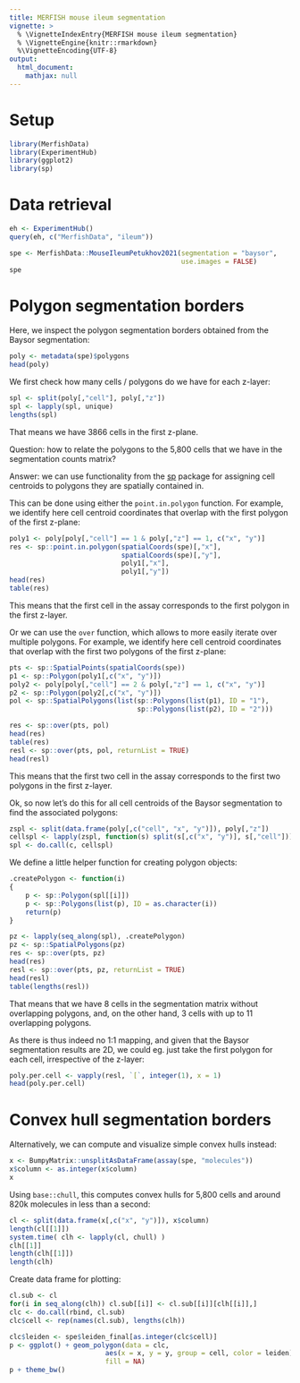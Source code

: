 ```yaml
---
title: MERFISH mouse ileum segmentation
vignette: >
  % \VignetteIndexEntry{MERFISH mouse ileum segmentation}
  % \VignetteEngine{knitr::rmarkdown}
  %\VignetteEncoding{UTF-8}
output:
  html_document:
    mathjax: null   
---
```


# Setup

```r
library(MerfishData)
library(ExperimentHub)
library(ggplot2)
library(sp)
```

# Data retrieval

```r
eh <- ExperimentHub()
query(eh, c("MerfishData", "ileum"))
```

```r
spe <- MerfishData::MouseIleumPetukhov2021(segmentation = "baysor",
                                           use.images = FALSE)
spe
```

# Polygon segmentation borders

Here, we inspect the polygon segmentation borders obtained from the Baysor
segmentation:  

```r
poly <- metadata(spe)$polygons
head(poly)
```

We first check how many cells / polygons do we have for each z-layer:

```r
spl <- split(poly[,"cell"], poly[,"z"])
spl <- lapply(spl, unique)
lengths(spl)
```

That means we have 3866 cells in the first z-plane.

Question: how to relate the polygons to the 5,800 cells that we have in the
segmentation counts matrix? 

Answer: we can use functionality from the 
[sp](https://cran.r-project.org/web/packages/sp/index.html)
package for assigning cell centroids to polygons they are spatially contained in. 

This can be done using either the `point.in.polygon` function.
For example, we identify here cell centroid coordinates that overlap with
the first polygon of the first z-plane:

```r
poly1 <- poly[poly[,"cell"] == 1 & poly[,"z"] == 1, c("x", "y")]
res <- sp::point.in.polygon(spatialCoords(spe)[,"x"],
                            spatialCoords(spe)[,"y"],
                            poly1[,"x"],
                            poly1[,"y"])
head(res)
table(res)
```

This means that the first cell in the assay corresponds to the first polygon in
the first z-layer.

Or we can use the `over` function, which allows to more easily iterate over multiple
polygons.
For example, we identify here cell centroid coordinates that overlap with
the first two polygons of the first z-plane:

```r
pts <- sp::SpatialPoints(spatialCoords(spe))
p1 <- sp::Polygon(poly1[,c("x", "y")])
poly2 <- poly[poly[,"cell"] == 2 & poly[,"z"] == 1, c("x", "y")]
p2 <- sp::Polygon(poly2[,c("x", "y")])
pol <- sp::SpatialPolygons(list(sp::Polygons(list(p1), ID = "1"),
                                sp::Polygons(list(p2), ID = "2")))
```

```r
res <- sp::over(pts, pol)
head(res)
table(res)
resl <- sp::over(pts, pol, returnList = TRUE)
head(resl)
```

This means that the first two cell in the assay corresponds to the first two polygons
in the first z-layer.

Ok, so now let's do this for all cell centroids of the Baysor segmentation to
find the associated polygons:

```r
zspl <- split(data.frame(poly[,c("cell", "x", "y")]), poly[,"z"])
cellspl <- lapply(zspl, function(s) split(s[,c("x", "y")], s[,"cell"]))
spl <- do.call(c, cellspl)
```

We define a little helper function for creating polygon objects:

```r
.createPolygon <- function(i)
{
    p <- sp::Polygon(spl[[i]])
    p <- sp::Polygons(list(p), ID = as.character(i))
    return(p)
}
```

```r
pz <- lapply(seq_along(spl), .createPolygon)
pz <- sp::SpatialPolygons(pz)
res <- sp::over(pts, pz)
head(res)
resl <- sp::over(pts, pz, returnList = TRUE)
head(resl)
table(lengths(resl))
```

That means that we have 8 cells in the segmentation matrix without overlapping
polygons, and, on the other hand, 3 cells with up to 11 overlapping polygons.

As there is thus indeed no 1:1 mapping, and given that the Baysor segmentation
results are 2D, we could eg. just take the first polygon for each cell,
irrespective of the z-layer:

```r
poly.per.cell <- vapply(resl, `[`, integer(1), x = 1)
head(poly.per.cell)
```

# Convex hull segmentation borders 

Alternatively, we can compute and visualize simple convex hulls instead:

```r
x <- BumpyMatrix::unsplitAsDataFrame(assay(spe, "molecules"))
x$column <- as.integer(x$column)
x
```

Using `base::chull`, this computes convex hulls for
5,800 cells and around 820k molecules in less than a second:

```r
cl <- split(data.frame(x[,c("x", "y")]), x$column)
length(cl[[1]])
system.time( clh <- lapply(cl, chull) )
clh[[1]]
length(clh[[1]])
length(clh)
```

Create data frame for plotting:

```r
cl.sub <- cl
for(i in seq_along(clh)) cl.sub[[i]] <- cl.sub[[i]][clh[[i]],]
clc <- do.call(rbind, cl.sub)
clc$cell <- rep(names(cl.sub), lengths(clh))
```

```r
clc$leiden <- spe$leiden_final[as.integer(clc$cell)]
p <- ggplot() + geom_polygon(data = clc,
                        aes(x = x, y = y, group = cell, color = leiden),
                        fill = NA)
p + theme_bw()
```

